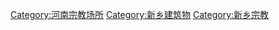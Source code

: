 [[Category:河南宗教场所|Category:河南宗教场所]]
[[Category:新乡建筑物|Category:新乡建筑物]]
[[Category:新乡宗教|Category:新乡宗教]]